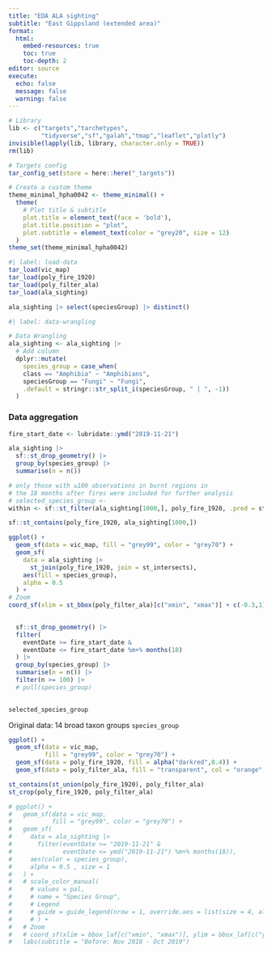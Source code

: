 ```yaml
---
title: "EDA ALA sighting"
subtitle: "East Gippsland (extended area)" 
format:
  html:
    embed-resources: true
    toc: true
    toc-depth: 2
editor: source
execute:
  echo: false
  message: false
  warning: false
---
```


```r
# Library
lib <- c("targets","tarchetypes",
         "tidyverse","sf","galah","tmap","leaflet","plotly")
invisible(lapply(lib, library, character.only = TRUE))
rm(lib)

# Targets config
tar_config_set(store = here::here("_targets"))

# Create a custom theme
theme_minimal_hpha0042 <- theme_minimal() +
  theme(
    # Plot title & subtitle
    plot.title = element_text(face = 'bold'),
    plot.title.position = "plot",
    plot.subtitle = element_text(color = "grey20", size = 12)
  )
theme_set(theme_minimal_hpha0042)
```

```r
#| label: load-data 
tar_load(vic_map)
tar_load(poly_fire_1920)
tar_load(poly_filter_ala)
tar_load(ala_sighting)
```

```r
ala_sighting |> select(speciesGroup) |> distinct()
```


```r
#| label: data-wrangling

# Data Wrangling 
ala_sighting <- ala_sighting |>
  # Add column
  dplyr::mutate(
    species_group = case_when(
    class == "Amphibia" ~ "Amphibians",
    speciesGroup == "Fungi" ~ "Fungi",
    .default = stringr::str_split_i(speciesGroup, " | ", -1)) 
  )
```

### Data aggregation

```r
fire_start_date <- lubridate::ymd("2019-11-21")

ala_sighting |> 
  sf::st_drop_geometry() |> 
  group_by(species_group) |> 
  summarise(n = n())

# only those with ≥100 observations in burnt regions in 
# the 18 months after fires were included for further analysis
# selected_species_group <- 
within <- sf::st_filter(ala_sighting[1000,], poly_fire_1920, .pred = st_intersects)

sf::st_contains(poly_fire_1920, ala_sighting[1000,]) 

ggplot() +
  geom_sf(data = vic_map, fill = "grey99", color = "grey70") +
  geom_sf(
    data = ala_sighting |>
      st_join(poly_fire_1920, join = st_intersects),
    aes(fill = species_group),
    alpha = 0.5
  ) + 
# Zoom 
coord_sf(xlim = st_bbox(poly_filter_ala)[c("xmin", "xmax")] + c(-0.3,1), ylim = st_bbox(poly_filter_ala)[c("ymin", "ymax")] + c(-0.5,0.5))

  
  sf::st_drop_geometry() |> 
  filter(
    eventDate >= fire_start_date & 
    eventDate <= fire_start_date %m+% months(18)
  ) |> 
  group_by(species_group) |> 
  summarise(n = n()) |> 
  filter(n >= 100) |>  
  # pull(species_group)
  

selected_species_group
```

Original data: 14 broad taxon groups `species_group`  


```r
ggplot() +
  geom_sf(data = vic_map,
          fill = "grey99", color = "grey70") +
  geom_sf(data = poly_fire_1920, fill = alpha("darkred",0.4)) + 
  geom_sf(data = poly_filter_ala, fill = "transparent", col = "orange", linewidth = 1)

st_contains(st_union(poly_fire_1920), poly_filter_ala)
st_crop(poly_fire_1920, poly_filter_ala)

# ggplot() +
#   geom_sf(data = vic_map,
#           fill = "grey99", color = "grey70") +
#   geom_sf(
#     data = ala_sighting |> 
#       filter(eventDate >= "2019-11-21" & 
#              eventDate <= ymd("2019-11-21") %m+% months(18)), 
#     aes(color = species_group), 
#     alpha = 0.5 , size = 1
#   ) +
#   # scale_color_manual(
#     # values = pal,
#     # name = "Species Group",
#     # Legend
#     # guide = guide_legend(nrow = 1, override.aes = list(size = 4, alpha = 1))
#     # ) +
#   # Zoom
#   # coord_sf(xlim = bbox_laf[c("xmin", "xmax")], ylim = bbox_laf[c("ymin", "ymax")]) + 
#   labs(subtitle = "Before: Nov 2018 - Oct 2019")
```

